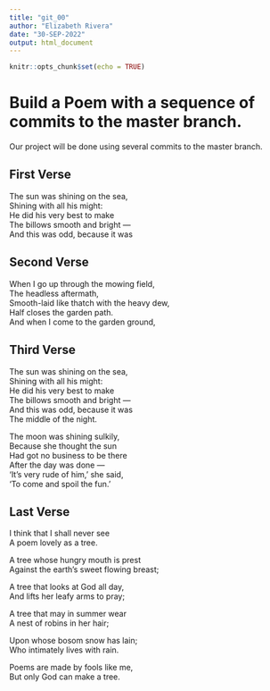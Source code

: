 ```yaml
---
title: "git_00"
author: "Elizabeth Rivera"
date: "30-SEP-2022"
output: html_document
---
```


```r
knitr::opts_chunk$set(echo = TRUE)
```
# Build a Poem with a sequence of commits to the master branch.
Our project will be done using several commits to the master branch.
<!-- Do not modify or change any text in "!--" bracketed areas such as this --- these are instructions to
you, if you change any of this the git program will notice it and compromise your git merging strategy !-->

## First Verse 
<!--Put the first five lines of a poem by Lewis Carrol in this section!-->  

The sun was shining on the sea,  
Shining with all his might:  
He did his very best to make  
The billows smooth and bright —  
And this was odd, because it was  


## Second Verse
<!--Put the first five lines of a poem by Robert Frost here!-->

When I go up through the mowing field,  
The headless aftermath,  
Smooth-laid like thatch with the heavy dew,  
Half closes the garden path.    
And when I come to the garden ground,  



## Third Verse
<!--Put the first two verses of The Walrus and the Carpenter here!-->


The sun was shining on the sea,  
Shining with all his might:  
He did his very best to make  
The billows smooth and bright —  
And this was odd, because it was  
The middle of the night.  

The moon was shining sulkily,  
Because she thought the sun  
Had got no business to be there  
After the day was done —  
‘It’s very rude of him,’ she said,  
‘To come and spoil the fun.’  

## Last Verse
<!--Put a short poem of your choice 8-20 lines,here!-->

I think that I shall never see  
A poem lovely as a tree.  

A tree whose hungry mouth is prest  
Against the earth's sweet flowing breast;  

A tree that looks at God all day,  
And lifts her leafy arms to pray;  

A tree that may in summer wear  
A nest of robins in her hair;  

Upon whose bosom snow has lain;  
Who intimately lives with rain.  

Poems are made by fools like me,  
But only God can make a tree.  


